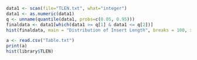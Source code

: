 ```r
data1 <- scan(file="TLEN.txt", what="integer")
data1 <- as.numeric(data1)
q <- unname(quantile(data1, probs=c(0.05, 0.95)))
finaldata <- data1[which(data1 >= q[1] & data1 <= q[2])]
hist(finaldata, main = "Distribution of Insert Length", breaks = 100, xlab = "Insert Length (bp)", xlim = c(0, 500))
```

```r
a <- read.csv("Table.txt")
print(a)
hist(library$TLEN)
```








